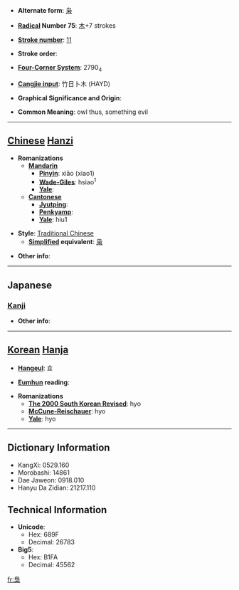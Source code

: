 * '''Alternate form''': [[枭]]

* '''[[Wiktionary:Chinese radical index| Radical]] Number 75''': [[Wiktionary:Chinese radical index 木|木]]+7 strokes

* '''[[Wiktionary:Chinese total strokes index|Stroke number]]''': [[Wiktionary:Chinese total strokes index 11|11]]

* '''Stroke order''': 

* '''[[Wiktionary:Chinese four corner index|Four-Corner System]]''': 2790<sub>4</sub>

* '''[[Wiktionary:Chinese Cangjie index|Cangjie input]]''': 竹日卜木 (HAYD)

* '''Graphical Significance and Origin''': 

* '''Common Meaning''': owl thus, something evil

----

== [[Chinese]] [[Hanzi]] ==

* '''Romanizations'''
** '''[[Mandarin]]'''
*** '''[[Pinyin]]''': xiāo (xiao1)
*** '''[[Wade-Giles]]''': hsiao<sup>1</sup>
*** '''[[Yale]]''': 
** '''[[Cantonese]]'''
*** '''[[Jyutping]]''':
*** '''[[Penkyamp]]''': 
*** '''[[Yale]]''': hiu1

* '''Style''': [[Traditional Chinese]] 
** '''[[Simplified Chinese|Simplified]] equivalent''': [[枭]]

* '''Other info''': 

----

==Japanese==
===[[Kanji]]===
{{kanji|on readings=[[きょう]] (kyō)|kun readings=[[ふくろう]] (fukurou)}}

* '''Other info''':  

----

== [[Korean]] [[Hanja]] ==

* '''[[Hangeul]]''': 효

* '''[[Eumhun]] reading''': 

* '''Romanizations'''
** '''[[The 2000 South Korean Revised Romanization|The 2000 South Korean Revised]]''': hyo
** '''[[McCune-Reischauer]]''': hyo
** '''[[Yale]]''': hyo

----

== Dictionary Information ==

* KangXi: 0529.160
* Morobashi: 14861
* Dae Jaweon: 0918.010
* Hanyu Da Zidian: 21217.110

== Technical Information ==

* '''Unicode''':
** Hex: 689F
** Decimal: 26783
* '''Big5''':
** Hex: B1FA
** Decimal: 45562

[[fr:梟]]